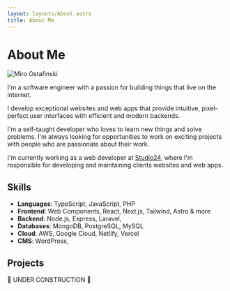 ---
layout: layouts/About.astro
title: About Me
---

# About Me

<Image src={photo} alt="Miro Ostafinski" />

I'm a software engineer with a passion for building things that live on the internet.

I develop exceptional websites and web apps that provide intuitive, pixel-perfect user interfaces with efficient and modern backends.

I'm a self-taught developer who loves to learn new things and solve problems. I'm always looking for opportunities to work on exciting projects with people who are passionate about their work.

I'm currently working as a web developer at <a href="https://studio24.net" class="link">Studio24</a>, where I'm responsible for developing and maintaining clients websites and web apps.

## Skills

- **Languages**: TypeScript, JavaScript, PHP
- **Frontend**: Web Components, React, Next.js, Tailwind, Astro & more
- **Backend**: Node.js, Express, Laravel,
- **Databases**: MongoDB, PostgreSQL, MySQL
- **Cloud**: AWS, Google Cloud, Netlify, Vercel
- **CMS**: WordPress,


## Projects

<div class="grid gap-6 sm:grid-cols-2">
    🚧 UNDER CONSTRUCTION 🚧
</div>
